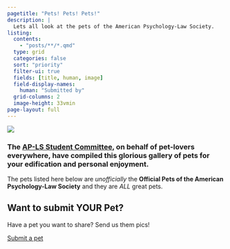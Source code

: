 ```yaml
---
pagetitle: "Pets! Pets! Pets!"
description: |
  Lets all look at the pets of the American Psychology-Law Society.
listing:
  contents: 
    - "posts/**/*.qmd"
  type: grid
  categories: false
  sort: "priority"
  filter-ui: true
  fields: [title, human, image]
  field-display-names: 
    human: "Submitted by"
  grid-columns: 2
  image-height: 33vmin
page-layout: full
---
```


![](/images/pets-banner.png){fig-align="center"}

### The [AP-LS Student Committee](https://www.apls-students.org/), on behalf of pet-lovers everywhere, have compiled this glorious gallery of pets for your edification and personal enjoyment.

| The pets listed here below are *unofficially* the **Official Pets of the American Psychology-Law Society** and they are *ALL* great pets.

::: {.callout-note collapse="true"}
## Want to submit YOUR Pet?

Have a pet you want to share? Send us them pics!

<a class="btn btn-primary" href="https://forms.gle/sV3nPAzKe5kWi27f7" role="button">Submit a pet</a>
:::
